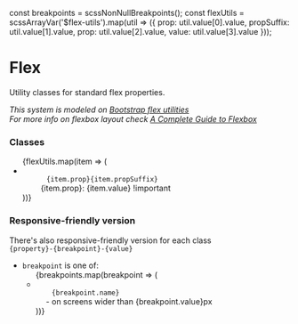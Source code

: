 const breakpoints = scssNonNullBreakpoints();
const flexUtils = scssArrayVar('$flex-utils').map(util => ({
  prop: util.value[0].value,
  propSuffix: util.value[1].value,
  prop: util.value[2].value,
  value: util.value[3].value
}));

<Meta title="Flex" />

# Flex

Utility classes for standard flex properties.

*This system is modeled on [Bootstrap flex utilities](https://getbootstrap.com/docs/4.3/utilities/flex/)*<br/>
*For more info on flexbox layout check [A Complete Guide to Flexbox](https://css-tricks.com/snippets/css/a-guide-to-flexbox/)*

### Classes
<ul>
  {flexUtils.map(item => (
  <li key={item.prop + item.propSuffix}>
    <code>
      {item.prop}{item.propSuffix}
    </code> {item.prop}: {item.value} !important
  </li>
  ))}
</ul>

### Responsive-friendly version
There's also responsive-friendly version for each class<br/>
`{property}-{breakpoint}-{value}`

- `breakpoint` is one of:
  <ul>
  {breakpoints.map(breakpoint => (
  <li key={breakpoint.name} style={{'marginLeft': '12px'}}>
    <code>
      {breakpoint.name}
    </code> - on screens wider than {breakpoint.value}px
  </li>
  ))}
  </ul>
